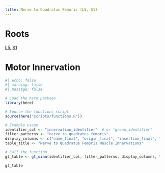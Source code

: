 ```yaml
---
title: Nerve to Quadratus Femoris (L5, S1)
---
```





# Roots
[L5]({{< var ref-nerve-root.l5 >}}), [S1]({{< var ref-nerve-root.s1 >}})


# Motor Innervation

```r
#| echo: false
#| warning: false
#| message: false

# Load the here package
library(here)

# Source the functions script
source(here("scripts/functions.R"))

# Example usage
identifier_col <- "innervation_identifier"  # or "group_identifier"
filter_patterns <- "nerve_to_quadratus_femoris"
display_columns <- c("name_final", "origin_final", "insertion_final", "innervation_final", "action_final")
table_title <- "Nerve to Quadratus Femoris Muscle Innervations"

# Call the function
gt_table <- gt_oian(identifier_col, filter_patterns, display_columns, table_title)

gt_table
```